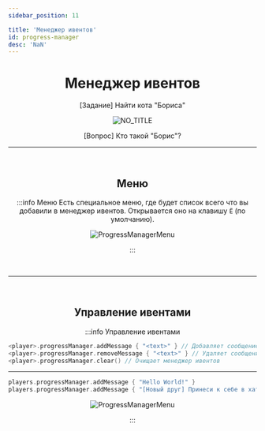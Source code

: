 ```yaml
---
sidebar_position: 11

title: 'Менеджер ивентов'
id: progress-manager
desc: 'NaN'
---
```


<div align="center">

# Менеджер ивентов

[Задание] Найти кота "Бориса"

![NO_TITLE](@site/static/img/doc/titles/NO_TITLE.webp)

[Вопрос] Кто такой "Борис"?

---

<br />

## Меню

:::info Меню
Есть специальное меню, где будет список всего что вы добавили в менеджер ивентов. Открывается оно
на клавишу `Ё` (по умолчанию).

![ProgressManagerMenu](@site/static/img/doc/ProgressManager.png)

:::

<br />

---

<br />

## Управление ивентами

:::info Управление ивентами

<div align="left" id="dont-copy">

```kts
<player>.progressManager.addMessage { "<text>" } // Добавляет сообщение в менеджер ивентов
<player>.progressManager.removeMessage { "<text>" } // Удаляет сообщение из менеджера ивентов
<player>.progressManager.clear() // Очищает менеджер ивентов
```

---

```kts title="Пример"
players.progressManager.addMessage { "Hello World!" }
players.progressManager.addMessage { "[Новый друг] Принеси к себе в хату нового друга." }
```

</div>

![ProgressManagerMenu](@site/static/img/doc/ProgressManager.png)

:::

</div>